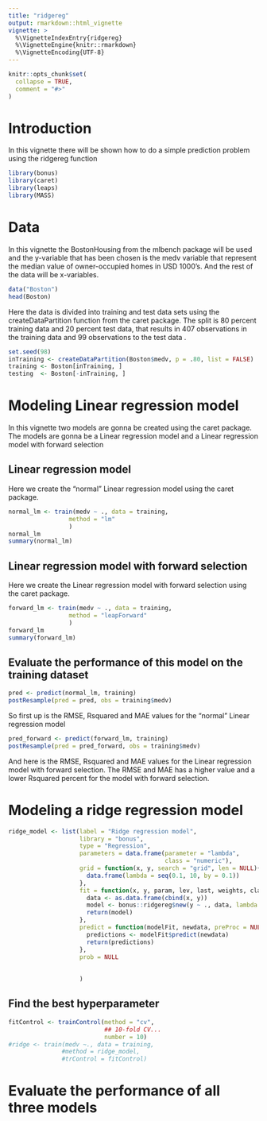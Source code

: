 ```yaml
---
title: "ridgereg"
output: rmarkdown::html_vignette
vignette: >
  %\VignetteIndexEntry{ridgereg}
  %\VignetteEngine{knitr::rmarkdown}
  %\VignetteEncoding{UTF-8}
---
```


```r
knitr::opts_chunk$set(
  collapse = TRUE,
  comment = "#>"
)
```
# Introduction
In this vignette there will be shown how to do a simple prediction problem using the ridgereg function
```r
library(bonus)
library(caret)
library(leaps)
library(MASS)

```

# Data 
In this vignette the BostonHousing from  the mlbench package will be used and the y-variable that has been chosen is the medv variable that represent the  median value of owner-occupied homes in USD 1000's. And the rest of the data will be x-variables. 
```r
data("Boston")
head(Boston)
```

Here the data is divided into training and test data sets using the createDataPartition function from the caret package.
The split is 80 percent training data and 20 percent test data, that results in 407 observations in the training data and 99 observations to the test data .
```r
set.seed(98)
inTraining <- createDataPartition(Boston$medv, p = .80, list = FALSE)
training <- Boston[inTraining, ]
testing  <- Boston[-inTraining, ]
```


# Modeling Linear regression model 
In this vignette two models are gonna be created using the caret package.
The models are gonna be a  Linear regression model and a Linear regression model with forward selection


##  Linear regression model 
Here we create the "normal" Linear regression model using the caret package.

```r
normal_lm <- train(medv ~ ., data = training, 
                 method = "lm"
                 )
normal_lm
summary(normal_lm)
```


##  Linear regression model with forward selection
Here we create the Linear regression model with forward selection using the caret package.
```r
forward_lm <- train(medv ~ ., data = training, 
                 method = "leapForward"
                 )
forward_lm
summary(forward_lm)
```




## Evaluate the performance of this model on the training dataset
```r
pred <- predict(normal_lm, training)
postResample(pred = pred, obs = training$medv)

```

So first up is the RMSE, Rsquared and MAE values for the "normal" Linear regression model

```r
pred_forward <- predict(forward_lm, training)
postResample(pred = pred_forward, obs = training$medv)

```
And here is the RMSE, Rsquared and MAE values for the Linear regression model with forward selection.
The RMSE and MAE has a higher value and a lower Rsquared percent for the model with forward selection. 



# Modeling a ridge regression model 
```r
ridge_model <- list(label = "Ridge regression model",
                    library = "bonus", 
                    type = "Regression",
                    parameters = data.frame(parameter = "lambda",
                                            class = "numeric"), 
                    grid = function(x, y, search = "grid", len = NULL){
                      data.frame(lambda = seq(0.1, 10, by = 0.1))
                    },
                    fit = function(x, y, param, lev, last, weights, classProbs, ...){
                      data <- as.data.frame(cbind(x, y))
                      model <- bonus::ridgereg$new(y ~ ., data, lambda = param$lambda)
                      return(model)
                    },
                    predict = function(modelFit, newdata, preProc = NULL, submodels = NULL){
                      predictions <- modelFit$predict(newdata)
                      return(predictions)
                    },
                    prob = NULL
                    
                    
                    )
```



## Find the best hyperparameter

```r
fitControl <- trainControl(method = "cv",
                           ## 10-fold CV...
                           number = 10)
#ridge <- train(medv ~., data = training,
               #method = ridge_model, 
               #trControl = fitControl)
```


# Evaluate the performance of all three models

